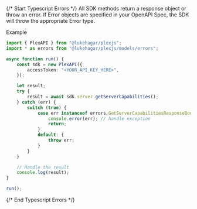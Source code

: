 {/* Start Typescript Errors */}
All SDK methods return a response object or throw an error. If Error objects are specified in your OpenAPI Spec, the SDK will throw the appropriate Error type.



Example

```typescript
import { PlexAPI } from "@lukehagar/plexjs";
import * as errors from "@lukehagar/plexjs/models/errors";

async function run() {
    const sdk = new PlexAPI({
        accessToken: "<YOUR_API_KEY_HERE>",
    });

    let result;
    try {
        result = await sdk.server.getServerCapabilities();
    } catch (err) {
        switch (true) {
            case err instanceof errors.GetServerCapabilitiesResponseBody: {
                console.error(err); // handle exception
                return;
            }
            default: {
                throw err;
            }
        }
    }

    // Handle the result
    console.log(result);
}

run();

```
{/* End Typescript Errors */}
